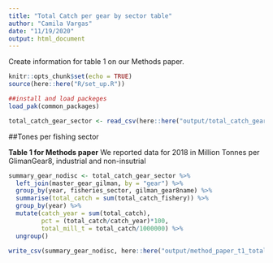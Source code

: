 ```yaml
---
title: "Total Catch per gear by sector table"
author: "Camila Vargas"
date: "11/19/2020"
output: html_document
---
```


Create information for table 1 on our Methods paper.

```r
knitr::opts_chunk$set(echo = TRUE)
source(here::here("R/set_up.R"))

##install and load packeges
load_pak(common_packages)

total_catch_gear_sector <- read_csv(here::here("output/total_catch_gear_sector.csv"))

```

##Tones per fishing sector

**Table 1 for Methods paper**
We reported data for 2018 in Million Tonnes per GlimanGear8, industrial and non-insutrial

```r

summary_gear_nodisc <- total_catch_gear_sector %>%
  left_join(master_gear_gilman, by = "gear") %>% 
  group_by(year, fisheries_sector, gilman_gear8name) %>% 
  summarise(total_catch = sum(total_catch_fishery)) %>% 
  group_by(year) %>% 
  mutate(catch_year = sum(total_catch),
         pct = (total_catch/catch_year)*100,
         total_mill_t = total_catch/1000000) %>% 
  ungroup()

write_csv(summary_gear_nodisc, here::here("output/method_paper_t1_total_gear8.csv"))

```
